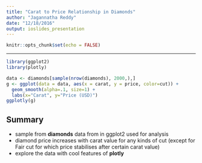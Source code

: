 ```yaml
---
title: "Carat to Price Relationship in Diamonds"
author: "Jagannatha Reddy"
date: "12/18/2016"
output: ioslides_presentation
---
```


```r
knitr::opts_chunk$set(echo = FALSE)
```

***

```r
library(ggplot2)
library(plotly)

data <- diamonds[sample(nrow(diamonds), 2000,),]
g <- ggplot(data = data, aes(x = carat, y = price, color=cut)) +
  geom_smooth(alpha=.1, size=1) +
  labs(x="Carat", y="Price (USD)")
ggplotly(g)
```

## Summary

- sample from **diamonds** data from in ggplot2 used for analysis
- diamond price increases with carat value for any kinds of cut (except for Fair cut for which price stabilises after certain carat value)
- explore the data with cool features of **plotly**